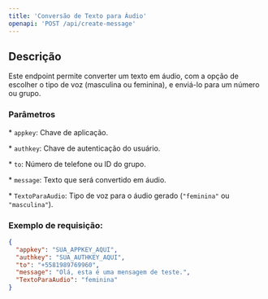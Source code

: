 ```yaml
---
title: 'Conversão de Texto para Áudio'
openapi: 'POST /api/create-message'
---
```


## Descrição

Este endpoint permite converter um texto em áudio, com a opção de escolher o tipo de voz (masculina ou feminina), e enviá-lo para um número ou grupo.

### Parâmetros

\* `appkey`: Chave de aplicação.

\* `authkey`: Chave de autenticação do usuário.

\* `to`: Número de telefone ou ID do grupo.

\* `message`: Texto que será convertido em áudio.

\* `TextoParaAudio`: Tipo de voz para o áudio gerado (`"feminina"` ou `"masculina"`).

### Exemplo de requisição:

```json
{
  "appkey": "SUA_APPKEY_AQUI",
  "authkey": "SUA_AUTHKEY_AQUI",
  "to": "+5581989769960",
  "message": "Olá, esta é uma mensagem de teste.",
  "TextoParaAudio": "feminina"
}
